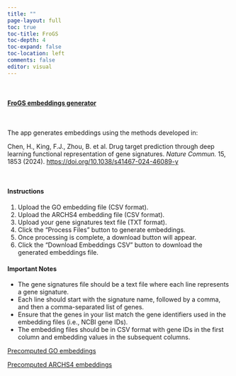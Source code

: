 ```yaml
---
title: ""
page-layout: full
toc: true
toc-title: FroGS
toc-depth: 4
toc-expand: false
toc-location: left
comments: false
editor: visual
---
```


<br/>

#### [FroGS embeddings generator](https://frogsembeddings.streamlit.app) [<i class="bi bi-github"></i>](https://github.com/JonathanEMillar/FroGS_streamlit_app)

<br/>

The app generates embeddings using the methods developed in:

Chen, H., King, F.J., Zhou, B. et al. Drug target prediction through deep learning functional representation of gene signatures. *Nature Commun.* 15, 1853 (2024). <https://doi.org/10.1038/s41467-024-46089-y>

<br/>

#### Instructions

1. Upload the GO embedding file (CSV format). 
2. Upload the ARCHS4 embedding file (CSV format). 
3. Upload your gene signatures text file (TXT format).
4. Click the "Process Files" button to generate embeddings.
5. Once processing is complete, a download button will appear.
6. Click the "Download Embeddings CSV" button to download the generated embeddings file.

#### Important Notes

- The gene signatures file should be a text file where each line represents a gene signature.
- Each line should start with the signature name, followed by a comma, and then a comma-separated list of genes.
- Ensure that the genes in your list match the gene identifiers used in the embedding files (i.e., NCBI gene IDs).
- The embedding files should be in CSV format with gene IDs in the first column and embedding values in the subsequent columns.

[Precomputed GO embeddings](../analyses/processed_data/gene_vec_go_256.csv) 

[Precomputed ARCHS4 embeddings](../analyses/processed_data/gene_archs4_go_256.csv) 




